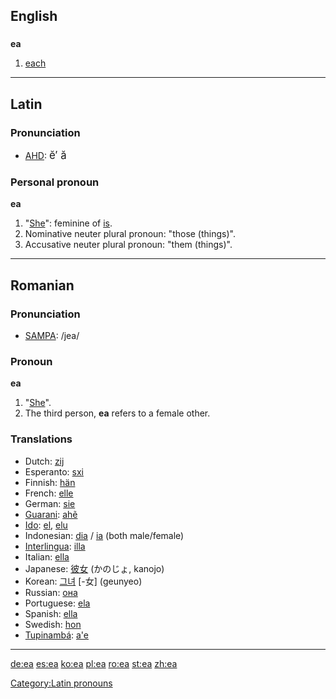 {{see|-ea}}

==English==

==={{abbreviation}}===
'''ea'''

# [[each]]

----
==Latin==

===Pronunciation===
*[[AHD]]: <big> &#277;&prime; &#259; </big>

===Personal pronoun===
'''ea''' {{f}}

# "[[She]]": feminine of [[is]].
# Nominative neuter plural pronoun: "those (things)".
# Accusative neuter plural pronoun: "them (things)".

----
{{rfc}}
==Romanian==

===Pronunciation===
*[[w:SAMPA|SAMPA]]: /jea/

===Pronoun===
'''ea'''
# "[[She]]".
# The third person, '''ea''' refers to a female other.

===Translations===
*Dutch: [[zij]]
*Esperanto: [[sxi]]
*Finnish: [[hän]]
*French: [[elle]]
*German: [[sie]]
*[[Guarani]]: [[ahẽ]]
*[[Ido]]: [[el]], [[elu]]
*Indonesian: [[dia]] / [[ia]] (both male/female)
*[[Interlingua]]: [[illa]]
*Italian: [[ella]]
*Japanese: [[彼女]] (かのじょ, kanojo)
*Korean: [[그녀]] [-女] (geunyeo)
*Russian: [[она]]
*Portuguese: [[ela]]
*Spanish: [[ella]]
*Swedish: [[hon]]
*[[Tupinambá]]: [[a'e]]
----

[[Category:Latin pronouns]]

[[de:ea]]
[[es:ea]]
[[ko:ea]]
[[pl:ea]]
[[ro:ea]]
[[st:ea]]
[[zh:ea]]